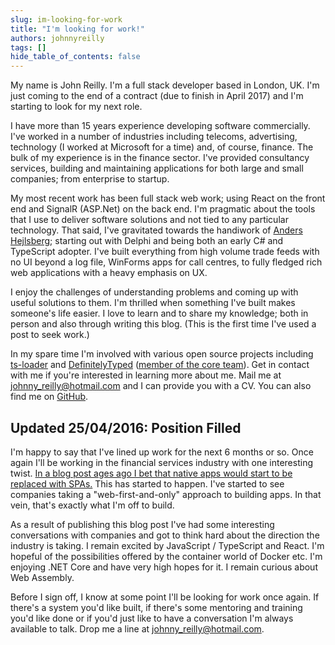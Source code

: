 ```yaml
---
slug: im-looking-for-work
title: "I'm looking for work!"
authors: johnnyreilly
tags: []
hide_table_of_contents: false
---
```


My name is John Reilly. I'm a full stack developer based in London, UK. I'm just coming to the end of a contract (due to finish in April 2017) and I'm starting to look for my next role.

<!--truncate-->

I have more than 15 years experience developing software commercially. I've worked in a number of industries including telecoms, advertising, technology (I worked at Microsoft for a time) and, of course, finance. The bulk of my experience is in the finance sector. I've provided consultancy services, building and maintaining applications for both large and small companies; from enterprise to startup.

My most recent work has been full stack web work; using React on the front end and SignalR (ASP.Net) on the back end. I'm pragmatic about the tools that I use to deliver software solutions and not tied to any particular technology. That said, I've gravitated towards the handiwork of [Anders Hejlsberg](https://en.wikipedia.org/wiki/Anders_Hejlsberg); starting out with Delphi and being both an early C# and TypeScript adopter. I've built everything from high volume trade feeds with no UI beyond a log file, WinForms apps for call centres, to fully fledged rich web applications with a heavy emphasis on UX.

I enjoy the challenges of understanding problems and coming up with useful solutions to them. I'm thrilled when something I've built makes someone's life easier. I love to learn and to share my knowledge; both in person and also through writing this blog. (This is the first time I've used a post to seek work.)

In my spare time I'm involved with various open source projects including [ts-loader](https://github.com/typestrong/ts-loader) and [DefinitelyTyped](https://github.com/DefinitelyTyped/DefinitelyTyped) ([member of the core team](https://github.com/orgs/DefinitelyTyped/people)). Get in contact with me if you're interested in learning more about me. Mail me at [johnny_reilly@hotmail.com](mailto:johnny_reilly@hotmail.com) and I can provide you with a CV. You can also find me on [GitHub](https://github.com/johnnyreilly).

## Updated 25/04/2016: Position Filled

I'm happy to say that I've lined up work for the next 6 months or so. Once again I'll be working in the financial services industry with one interesting twist. [In a blog post ages ago I bet that native apps would start to be replaced with SPAs.](../2014-02-12-wpf-and-mystic-meg-or-playing/index.mdx) This has started to happen. I've started to see companies taking a "web-first-and-only" approach to building apps. In that vein, that's exactly what I'm off to build.

As a result of publishing this blog post I've had some interesting conversations with companies and got to think hard about the direction the industry is taking. I remain excited by JavaScript / TypeScript and React. I'm hopeful of the possibilities offered by the container world of Docker etc. I'm enjoying .NET Core and have very high hopes for it. I remain curious about Web Assembly.

Before I sign off, I know at some point I'll be looking for work once again. If there's a system you'd like built, if there's some mentoring and training you'd like done or if you'd just like to have a conversation I'm always available to talk. Drop me a line at [johnny_reilly@hotmail.com](mailto:johnny_reilly@hotmail.com).
